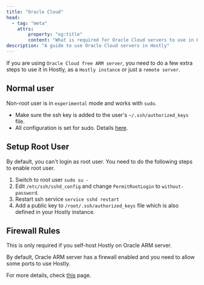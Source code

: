 ```yaml
---
title: "Oracle Cloud"
head:
  - tag: "meta"
    attrs:
        property: "og:title"
        content: "What is required for Oracle Cloud servers to use in Hostly"
description: "A guide to use Oracle Cloud servers in Hostly"
---
```


If you are using `Oracle Cloud free ARM server`, you need to do a few extra steps to use it in Hostly, as a `Hostly instance` or just a `remote server`.

## Normal user
Non-root user is in `experimental` mode and works with `sudo`.
- Make sure the ssh key is added to the user's `~/.ssh/authorized_keys` file.
- All configuration is set for sudo. Details [here](/docs/knowledge-base/server/non-root-user).

## Setup Root User

By default, you can't login as root user. You need to do the following steps to enable root user.

1. Switch to root user `sudo su -`
2. Edit `/etc/ssh/sshd_config` and change `PermitRootLogin` to `without-password`.
3. Restart ssh service `service sshd restart`
4. Add a public key to `/root/.ssh/authorized_keys` file which is also defined in your Hostly instance.

## Firewall Rules

This is only required if you self-host Hostly on Oracle ARM server.

By default, Oracle ARM server has a firewall enabled and you need to allow some ports to use Hostly.

For more details, check [this](/docs/knowledge-base/server/firewall) page.
